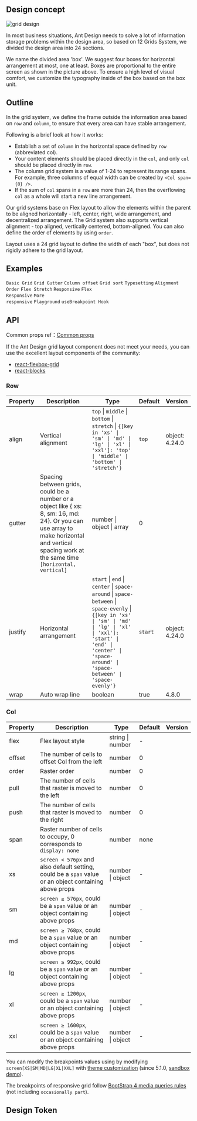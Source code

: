

<Meta of={GridStories} />

        
## Design concept

<div class="grid-demo">
  <img draggable="false" src="https://gw.alipayobjects.com/zos/bmw-prod/9189c9ef-c601-40dc-9960-c11dbb681888.svg" alt="grid design" />
</div>

In most business situations, Ant Design needs to solve a lot of information storage problems within the design area, so based on 12 Grids System, we divided the design area into 24 sections.

We name the divided area 'box'. We suggest four boxes for horizontal arrangement at most, one at least. Boxes are proportional to the entire screen as shown in the picture above. To ensure a high level of visual comfort, we customize the typography inside of the box based on the box unit.

## Outline

In the grid system, we define the frame outside the information area based on `row` and `column`, to ensure that every area can have stable arrangement.

Following is a brief look at how it works:

- Establish a set of `column` in the horizontal space defined by `row` (abbreviated col).
- Your content elements should be placed directly in the `col`, and only `col` should be placed directly in `row`.
- The column grid system is a value of 1-24 to represent its range spans. For example, three columns of equal width can be created by `<Col span={8} />`.
- If the sum of `col` spans in a `row` are more than 24, then the overflowing `col` as a whole will start a new line arrangement.

Our grid systems base on Flex layout to allow the elements within the parent to be aligned horizontally - left, center, right, wide arrangement, and decentralized arrangement. The Grid system also supports vertical alignment - top aligned, vertically centered, bottom-aligned. You can also define the order of elements by using `order`.

Layout uses a 24 grid layout to define the width of each "box", but does not rigidly adhere to the grid layout.

## Examples

<code src="./demo/basic.tsx">Basic Grid</code>
<code src="./demo/gutter.tsx">Grid Gutter</code>
<code src="./demo/offset.tsx">Column offset</code>
<code src="./demo/sort.tsx">Grid sort</code>
<code src="./demo/flex.tsx">Typesetting</code>
<code src="./demo/flex-align.tsx">Alignment</code>
<code src="./demo/flex-order.tsx">Order</code>
<code src="./demo/flex-stretch.tsx">Flex Stretch</code>
<code src="./demo/responsive.tsx">Responsive</code>
<code src="./demo/responsive-flex.tsx" version="5.14.0">Flex Responsive</code>
<code src="./demo/responsive-more.tsx">More responsive</code>
<code src="./demo/playground.tsx">Playground</code>
<code src="./demo/useBreakpoint.tsx">useBreakpoint Hook</code>

## API

Common props ref：[Common props](/docs/react/common-props)

If the Ant Design grid layout component does not meet your needs, you can use the excellent layout components of the community:

- [react-flexbox-grid](http://roylee0704.github.io/react-flexbox-grid/)
- [react-blocks](https://github.com/whoisandy/react-blocks/)

### Row

| Property | Description | Type | Default | Version |
| --- | --- | --- | --- | --- |
| align | Vertical alignment | `top` \| `middle` \| `bottom` \| `stretch` \| `{[key in 'xs' \| 'sm' \| 'md' \| 'lg' \| 'xl' \| 'xxl']: 'top' \| 'middle' \| 'bottom' \| 'stretch'}` | `top` | object: 4.24.0 |
| gutter | Spacing between grids, could be a number or a object like \{ xs: 8, sm: 16, md: 24}. Or you can use array to make horizontal and vertical spacing work at the same time `[horizontal, vertical]` | number \| object \| array | 0 |  |
| justify | Horizontal arrangement | `start` \| `end` \| `center` \| `space-around` \| `space-between` \| `space-evenly` \| `{[key in 'xs' \| 'sm' \| 'md' \| 'lg' \| 'xl' \| 'xxl']: 'start' \| 'end' \| 'center' \| 'space-around' \| 'space-between' \| 'space-evenly'}` | `start` | object: 4.24.0 |
| wrap | Auto wrap line | boolean | true | 4.8.0 |

### Col

| Property | Description | Type | Default | Version |
| --- | --- | --- | --- | --- |
| flex | Flex layout style | string \| number | - |  |
| offset | The number of cells to offset Col from the left | number | 0 |  |
| order | Raster order | number | 0 |  |
| pull | The number of cells that raster is moved to the left | number | 0 |  |
| push | The number of cells that raster is moved to the right | number | 0 |  |
| span | Raster number of cells to occupy, 0 corresponds to `display: none` | number | none |  |
| xs | `screen < 576px` and also default setting, could be a `span` value or an object containing above props | number \| object | - |  |
| sm | `screen ≥ 576px`, could be a `span` value or an object containing above props | number \| object | - |  |
| md | `screen ≥ 768px`, could be a `span` value or an object containing above props | number \| object | - |  |
| lg | `screen ≥ 992px`, could be a `span` value or an object containing above props | number \| object | - |  |
| xl | `screen ≥ 1200px`, could be a `span` value or an object containing above props | number \| object | - |  |
| xxl | `screen ≥ 1600px`, could be a `span` value or an object containing above props | number \| object | - |  |

You can modify the breakpoints values using by modifying `screen[XS|SM|MD|LG|XL|XXL]` with [theme customization](/docs/react/customize-theme) (since 5.1.0, [sandbox demo](https://codesandbox.io/s/antd-reproduction-template-forked-dlq3r9?file=/index.js)).

The breakpoints of responsive grid follow [BootStrap 4 media queries rules](https://getbootstrap.com/docs/4.0/layout/overview/#responsive-breakpoints) (not including `occasionally part`).

## Design Token

``` <ComponentTokenTable component="Grid"></ComponentTokenTable>

